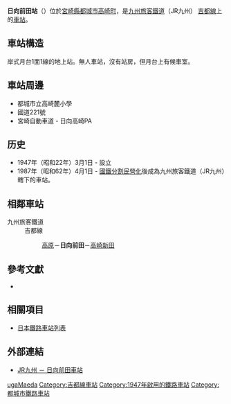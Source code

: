 {{noteTA
|T=zh-tw:日向前田車站;zh-hk:日向前田站;zh-cn:日向前田站;
|1=zh-tw:日向前田車站;zh-hk:日向前田站;zh-cn:日向前田站;}}
{{日本車站資訊
|公司色 = red
|文字色 = 
|站名 = 日向前田站
|圖片 = Hyugamaeda100110.JPG
|pxl = 
|圖片說明 = 
|日文原名 = 日向前田
|平假名 = ひゅうがまえだ
|羅馬拼音 =  Hyuga-Maeda
|副站名 = 
|所屬公司 = [[九州旅客鐵道|九州旅客鐵道]]（JR九州）
|所屬路線 = [[吉都線|吉都線]]
|前一站 = [[高原站_(日本)|高原]]
|前一站距離 = 4.6
|後一站距離 = 4.4
|後一站 =  [[高崎新田站|高崎新田]]
|距離 = 39.4
|起點站 = [[吉松站|吉松]]
|電報略號 = エタ
|車站編號 = 
|停站路線數 = 
|所在地 = [[宮崎縣|宮崎縣]][[都城市|都城市]]高崎町前田
|車站構造 = 地面站
|月台配置 = 1面1線
|啟用年月日 = 1947年3月1日
|廢站年月日 = 
|乘客人數 = 
|上下車人次 = 31
|統計年度 = 2006
|轉車 = 
|備註 = 
|全寬備註 = 
}}
'''日向前田站'''（{{jpn|j=日向前田駅|kyu=|hg=ひゅうがまえだえき|hgt=|rm=Hyūga-Maeda eki|f=y}}）位於[[宮崎縣|宮崎縣]][[都城市|都城市]][[高崎町|高崎町]]，是[[九州旅客鐵道|九州旅客鐵道]]（JR九州）
[[吉都線|吉都線]]上的[[車站|車站]]。

== 車站構造 ==
岸式月台1面1線的地上站。無人車站，沒有站房，但月台上有候車室。

== 車站周邊 ==
* 都城市立高崎麓小學
* 國道221號
* 宮崎自動車道 - 日向高崎PA

== 历史 ==
* 1947年（昭和22年）3月1日 - 設立
* 1987年（昭和62年）4月1日 - [[國鐵分割民營化|國鐵分割民營化]]後成為九州旅客鐵道（JR九州）轄下的車站。

== 相鄰車站 ==
; 九州旅客鐵道
: 吉都線
:: [[高原站_(日本)|高原]]－'''日向前田'''－[[高崎新田站|高崎新田]]

==參考文獻==
*{{cite book
  | author = 今尾惠介
  | title = {{lang|ja|日本鉄道旅行地図帳 12号・九州}}
  | publisher = 新潮社
  | series = {{lang|ja|日本鉄道旅行地図帳}}
  | year = 2008
  | isbn = 978-4-10-790030-2
}}

==相關項目==
* [[日本鐵路車站列表|日本鐵路車站列表]]

==外部連結==
* [http://www.jrkyushu.co.jp/railway/station/1191829_1601.html JR九州 － 日向前田車站] {{Wayback|url=http://www.jrkyushu.co.jp/railway/station/1191829_1601.html |date=20210129191110 }}{{ja}}

{{吉都線}}
{{DEFAULTSORT:Hyuga-maeda}}
[[Category:日本鐵路車站_Hyu|ugaMaeda]]
[[Category:吉都線車站|Category:吉都線車站]]
[[Category:1947年啟用的鐵路車站|Category:1947年啟用的鐵路車站]]
[[Category:都城市鐵路車站|Category:都城市鐵路車站]]